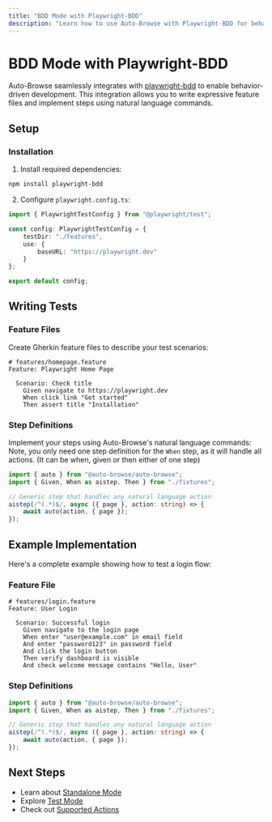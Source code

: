 ```yaml
---
title: "BDD Mode with Playwright-BDD"
description: "Learn how to use Auto-Browse with Playwright-BDD for behavior-driven development"
---
```


# BDD Mode with Playwright-BDD

Auto-Browse seamlessly integrates with [playwright-bdd](https://github.com/vitalets/playwright-bdd) to enable behavior-driven development. This integration allows you to write expressive feature files and implement steps using natural language commands.

## Setup

### Installation

1. Install required dependencies:

```bash
npm install playwright-bdd
```

2. Configure `playwright.config.ts`:

```typescript
import { PlaywrightTestConfig } from "@playwright/test";

const config: PlaywrightTestConfig = {
	testDir: "./features",
	use: {
		baseURL: "https://playwright.dev"
	}
};

export default config;
```

## Writing Tests

### Feature Files

Create Gherkin feature files to describe your test scenarios:

```gherkin
# features/homepage.feature
Feature: Playwright Home Page

  Scenario: Check title
    Given navigate to https://playwright.dev
    When click link "Get started"
    Then assert title "Installation"
```

### Step Definitions

Implement your steps using Auto-Browse's natural language commands:
Note, you only need one step definition for the `When` step, as it will handle all actions.
(It can be when, given or then either of one step)

```typescript
import { auto } from "@auto-browse/auto-browse";
import { Given, When as aistep, Then } from "./fixtures";

// Generic step that handles any natural language action
aistep(/^(.*)$/, async ({ page }, action: string) => {
	await auto(action, { page });
});
```

## Example Implementation

Here's a complete example showing how to test a login flow:

### Feature File

```gherkin
# features/login.feature
Feature: User Login

  Scenario: Successful login
    Given navigate to the login page
    When enter "user@example.com" in email field
    And enter "password123" in password field
    And click the login button
    Then verify dashboard is visible
    And check welcome message contains "Hello, User"
```

### Step Definitions

```typescript
import { auto } from "@auto-browse/auto-browse";
import { Given, When as aistep, Then } from "./fixtures";

// Generic step that handles any natural language action
aistep(/^(.*)$/, async ({ page }, action: string) => {
	await auto(action, { page });
});
```

## Next Steps

- Learn about [Standalone Mode](/usage/standalone-mode)
- Explore [Test Mode](/usage/playwright-test-mode)
- Check out [Supported Actions](/actions/clicking)
